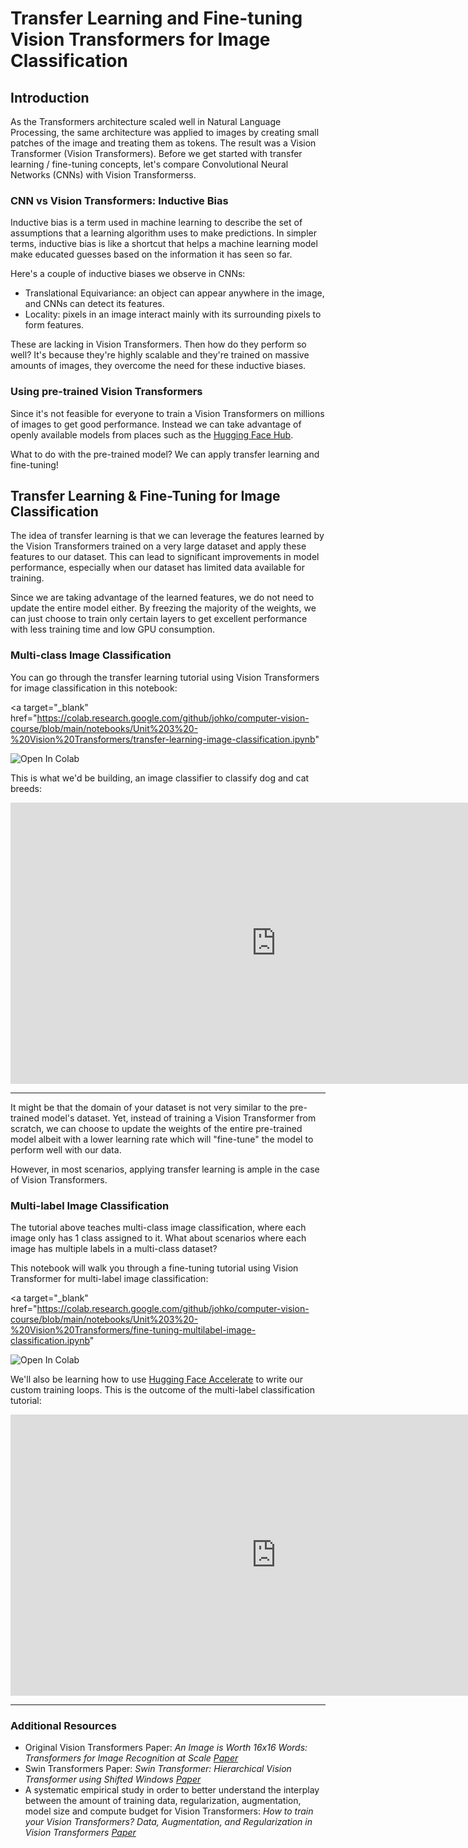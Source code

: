# Transfer Learning and Fine-tuning Vision Transformers for Image Classification

## Introduction

As the Transformers architecture scaled well in Natural Language Processing, the same architecture was applied to images by creating small patches of the image and treating them as tokens. The result was a Vision Transformer (Vision Transformers). Before we get started with transfer learning / fine-tuning concepts, let's compare Convolutional Neural Networks (CNNs) with Vision Transformerss.

### CNN vs Vision Transformers: Inductive Bias

Inductive bias is a term used in machine learning to describe the set of assumptions that a learning algorithm uses to make predictions. In simpler terms, inductive bias is like a shortcut that helps a machine learning model make educated guesses based on the information it has seen so far.

Here's a couple of inductive biases we observe in CNNs:

- Translational Equivariance: an object can appear anywhere in the image, and CNNs can detect its features.
- Locality: pixels in an image interact mainly with its surrounding pixels to form features.

These are lacking in Vision Transformers. Then how do they perform so well? It's because they're highly scalable and they're trained on massive amounts of images, they overcome the need for these inductive biases.

### Using pre-trained Vision Transformers

Since it's not feasible for everyone to train a Vision Transformers on millions of images to get good performance. Instead we can take advantage of openly available models from places such as the [Hugging Face Hub](https://huggingface.co/models?sort=trending).

What to do with the pre-trained model? We can apply transfer learning and fine-tuning!

## Transfer Learning & Fine-Tuning for Image Classification

The idea of transfer learning is that we can leverage the features learned by the Vision Transformers trained on a very large dataset and apply these features to our dataset. This can lead to significant improvements in model performance, especially when our dataset has limited data available for training.

Since we are taking advantage of the learned features, we do not need to update the entire model either. By freezing the majority of the weights, we can just choose to train only certain layers to get excellent performance with less training time and low GPU consumption.

### Multi-class Image Classification

You can go through the transfer learning tutorial using Vision Transformers for image classification in this notebook:

<a
  target="_blank"
  href="https://colab.research.google.com/github/johko/computer-vision-course/blob/main/notebooks/Unit%203%20-%20Vision%20Transformers/transfer-learning-image-classification.ipynb"
>
  <img
    src="https://colab.research.google.com/assets/colab-badge.svg"
    alt="Open In Colab"
  />
</a>

This is what we'd be building, an image classifier to classify dog and cat breeds:

<iframe
  src="https://shreydan-oxford-iiit-pets-classifier.hf.space"
  frameborder="0"
  width="850"
  height="450"
></iframe>

---

It might be that the domain of your dataset is not very similar to the pre-trained model's dataset. Yet, instead of training a Vision Transformer from scratch, we can choose to update the weights of the entire pre-trained model albeit with a lower learning rate which will "fine-tune" the model to perform well with our data.

<Tip>
  However, in most scenarios, applying transfer learning is ample in the case of
  Vision Transformers.
</Tip>

### Multi-label Image Classification

The tutorial above teaches multi-class image classification, where each image only has 1 class assigned to it. What about scenarios where each image has multiple labels in a multi-class dataset?

This notebook will walk you through a fine-tuning tutorial using Vision Transformer for multi-label image classification:

<a
  target="_blank"
  href="https://colab.research.google.com/github/johko/computer-vision-course/blob/main/notebooks/Unit%203%20-%20Vision%20Transformers/fine-tuning-multilabel-image-classification.ipynb"
>
  <img
    src="https://colab.research.google.com/assets/colab-badge.svg"
    alt="Open In Colab"
  />
</a>

We'll also be learning how to use [Hugging Face Accelerate](https://huggingface.co/docs/accelerate/index) to write our custom training loops.
This is the outcome of the multi-label classification tutorial:

<iframe
  src="https://shreydan-pascal-multilabel-classifier.hf.space"
  frameborder="0"
  width="850"
  height="450"
></iframe>

---

### Additional Resources

- Original Vision Transformers Paper: _An Image is Worth 16x16 Words: Transformers for Image Recognition at Scale [Paper](https://huggingface.co/papers/2010.11929)_
- Swin Transformers Paper: _Swin Transformer: Hierarchical Vision Transformer using Shifted Windows [Paper](https://huggingface.co/papers/2103.14030)_
- A systematic empirical study in order to better understand the interplay between the amount of training data, regularization, augmentation, model size and compute budget for Vision Transformers: _How to train your Vision Transformers? Data, Augmentation, and Regularization in Vision Transformers [Paper](https://huggingface.co/papers/2106.10270)_

